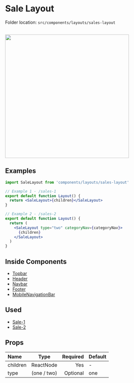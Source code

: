 # Sale Layout


<Callout>Folder location: `src/components/layouts/sales-layout`</Callout>

<br />

<img src="/sales-layout.png" width="400" />

## Examples

```jsx showLineNumbers copy
import SaleLayout from 'components/layouts/sales-layout'

// Example 1 - /sales-1
export default function Layout() {
  return <SaleLayout>{children}</SaleLayout>
}

// Example 2 - /sales-2
export default function Layout() {
  return (
    <SaleLayout type="two" categoryNav={categoryNav}>
      {children}
    </SaleLayout>
  )
}
```

## Inside Components

- [Topbar](https://bazaar-doc.netlify.app/layout-components/topbar)
- [Header](https://bazaar-doc.netlify.app/layout-components/header)
- [Navbar](https://bazaar-doc.netlify.app/layout-components/navbar)
- [Footer](https://bazaar-doc.netlify.app/layout-components/footer)
- [MobileNavigationBar](https://bazaar-doc.netlify.app/layout-components/mobile-navigation)

## Used

- [Sale-1](https://bazar-react.vercel.app/sale-page-1)
- [Sale-2](https://bazar-react.vercel.app/sale-page-2)

## Props

| Name     |    Type     | Required | Default |
| :------- | :---------: | -------: | ------- |
| children |  ReactNode  |      Yes | -       |
| type     | (one / two) | Optional | one     |
